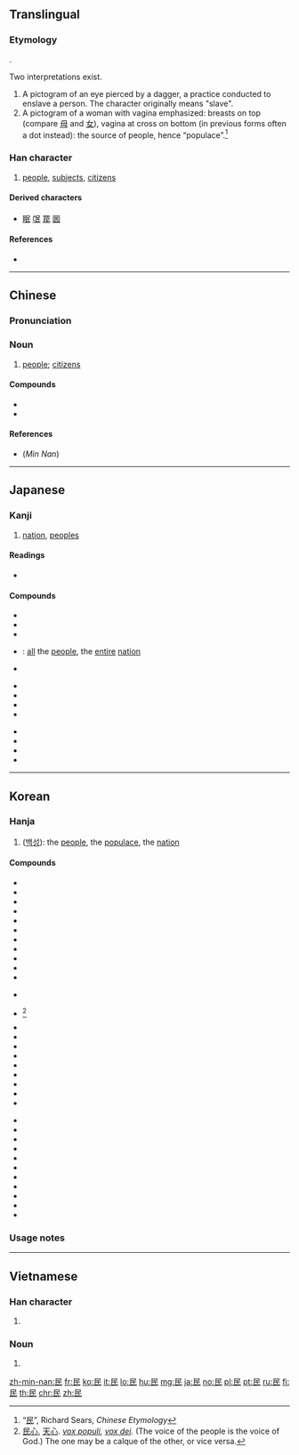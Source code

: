 {{also|艮|良}}
==Translingual==
{{stroke order}}

===Etymology===
{{Han etyl}}
{{liushu|p}}.

Two interpretations exist.

# A pictogram of an eye pierced by a dagger, a practice conducted to enslave a person. The character originally means "slave".
# A pictogram of a woman with vagina emphasized: breasts on top (compare [[母]] and [[女]]), vagina at cross on bottom (in previous forms often a dot instead): the source of people, hence “populace”.<ref>“[http://www.chineseetymology.org/CharacterEtymology.aspx?submitButton1=Etymology&characterInput=%E6%B0%91 民]”, Richard Sears, ''Chinese Etymology''</ref>

===Han character===
{{Han char|rn=83|rad=氏|as=01|sn=5|four=77747|canj=RVP}}

# [[people]], [[subject]]s, [[citizen]]s

====Derived characters====
* [[眠]] [[氓]] [[罠]] [[囻]]

====References====
<references/>
* {{Han ref|kx=0598.010|dkj=17028|dj=0988.320|hdz=32131.010|uh=6C11|ud=27665|bh=A5C1|bd=42433}}

----

==Chinese==
{{zh-forms}}

===Pronunciation===
{{zh-pron
|m=mín,méng
|c=man4
|h=pfs=
|mn=bîn
|w=
|mc=y
|oc=y
|ma=|ma2=
|cat=n
}}

===Noun===
{{zh-noun}}

# [[people]]; [[citizens]]

====Compounds====
* {{zh-l|民間}}
* {{zh-l|人民}}

====References====
* (''Min Nan'') {{thcwd|1670}}

----

==Japanese==

===Kanji===
{{ja-kanji|grade=4|rs=氏01}}

# [[nation]], [[people]]s

====Readings====
* {{ja-readings|goon=[[みん]] (min)|kanon=[[びん]] (bin)|kun=[[たみ]] (tami)|nanori=[[たみ]] (tami), [[ひと]] (hito), [[み]] (mi), [[みたみ]] (mitami), [[もと]] (moto)}}

====Compounds====
{{top3}}
* {{ja-r|国民|こくみん}}
* {{ja-r|市民|しみん}}
* {{ja-r|市民活動|しみんかつどう}}
* {{ja-r|万民|ばんみん}}: [[all]] the [[people]], the [[entire]] [[nation]]
* {{ja-r|民意|みんい}}
{{mid3}}
* {{ja-r|民間|みんかん}}
* {{ja-r|民業|みんぎょう}}
* {{ja-r|民権|みんけん}}
* {{ja-r|民主|みんしゅ}}
{{mid3}}
* {{ja-r|民衆|みんしゅう}}
* {{ja-r|民主主義|みんしゅしゅぎ}}
* {{ja-r|民族|みんぞく}}
* {{ja-r|民族主義|みんぞくしゅぎ}}
{{bottom}}

----

==Korean==

===Hanja===
{{ko-hanja|hangeul=민|rv=min|mr=min|y=min|eumhun=백성|ehrv=baekseong|ehmr=paeksŏng|ehy=paykseng}}

# ([[백성]]): the [[people]], the [[populace]], the [[nation]]

====Compounds====
{{top3}}
* {{l|ko|sc=Kore|民家|tr=[[민가]], min-ga}}
* {{l|ko|sc=Kore|民間|tr=[[민간]], mingan}}
* {{l|ko|sc=Kore|民權|tr=[[민권]], mingwon}}
* {{l|ko|sc=Kore|民道|tr=[[민도]], mindo}}
* {{l|ko|sc=Kore|民亂|tr=[[민란]], minran}}
* {{l|ko|sc=Kore|民泊|tr=[[민박]], minbag}}
* {{l|ko|sc=Kore|民法|tr=[[민법]], minbeob}}
* {{l|ko|sc=Kore|民兵|tr=[[민병]], minbyeong}}
* {{l|ko|sc=Kore|民事|tr=[[민사]], minsa}}
* {{l|ko|sc=Kore|民生|tr=[[민생]], minsaeng}}
* {{l|ko|sc=Kore|民選|tr=[[민선]], minseon}}
{{mid3}}
* {{l|ko|sc=Kore|民俗|tr=[[민속]], minsog}}
* {{l|ko|sc=Kore|民心|tr=[[민심]], minsim}} <ref>[[民心]], [[天心]]. ''[[vox populi]], [[vox dei]].'' (The voice of the people is the voice of God.) The one may be a calque of the other, or vice versa.</ref>
* {{l|ko|sc=Kore|民營|tr=[[민영]], minyeong}}
* {{l|ko|sc=Kore|民謠|tr=[[민요]], minyo}}
* {{l|ko|sc=Kore|民願|tr=[[민원]], minwon}}
* {{l|ko|sc=Kore|民意|tr=[[민의]], minui}}
* {{l|ko|sc=Kore|民政|tr=[[민정]], minjeong}}
* {{l|ko|sc=Kore|民族|tr=[[민족]], minjog}}
* {{l|ko|sc=Kore|民主|tr=[[민주]], minju}}
* {{l|ko|sc=Kore|民衆|tr=[[민중]], minjung}}
* {{l|ko|sc=Kore|民弊|tr=[[민폐]], minpye}}
{{mid3}}
* {{l|ko|sc=Kore|公民|tr=[[공민]], gongmin}}
* {{l|ko|sc=Kore|僑民|tr=[[교민]], gyomin}}
* {{l|ko|sc=Kore|國民|tr=[[국민]], gukmin}}
* {{l|ko|sc=Kore|農民|tr=[[농민]], nongmin}}
* {{l|ko|sc=Kore|常民|tr=[[상민]], sangmin}}
* {{l|ko|sc=Kore|庶民|tr=[[서민]], seomin}}
* {{l|ko|sc=Kore|選民|tr=[[선민]], seonmin}}
* {{l|ko|sc=Kore|市民|tr=[[시민]], simin}}
* {{l|ko|sc=Kore|人民|tr=[[인민]], inmin}}
* {{l|ko|sc=Kore|住民|tr=[[주민]], jumin}}
* {{l|ko|sc=Kore|平民|tr=[[평민]], pyeongmin}}
{{bottom}}

===Usage notes===
<references />

----

==Vietnamese==

===Han character===
{{vi-hantu|[[dân]], [[rân]]|rs=氏01}}

# {{defn|lang=vi|sort=氏01}}

===Noun===
{{vi-noun|sc=Hani}}

# {{han tu form of|dân}}

[[zh-min-nan:民]]
[[fr:民]]
[[ko:民]]
[[it:民]]
[[lo:民]]
[[hu:民]]
[[mg:民]]
[[ja:民]]
[[no:民]]
[[pl:民]]
[[pt:民]]
[[ru:民]]
[[fi:民]]
[[th:民]]
[[chr:民]]
[[zh:民]]